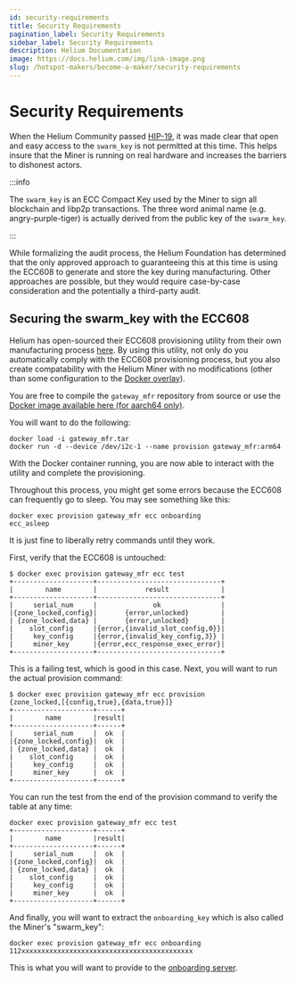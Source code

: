 ```yaml
---
id: security-requirements
title: Security Requirements
pagination_label: Security Requirements
sidebar_label: Security Requirements
description: Helium Documentation
image: https://docs.helium.com/img/link-image.png
slug: /hotspot-makers/become-a-maker/security-requirements
---
```


# Security Requirements


When the Helium Community passed
[HIP-19](https://github.com/helium/HIP/blob/master/0019-third-party-manufacturers.md), it was made
clear that open and easy access to the `swarm_key` is not permitted at this time. This helps insure
that the Miner is running on real hardware and increases the barriers to dishonest actors.

:::info

The `swarm_key` is an ECC Compact Key used by the Miner to sign all blockchain and libp2p
transactions. The three word animal name (e.g. angry-purple-tiger) is actually derived from the
public key of the `swarm_key`.

:::

While formalizing the audit process, the Helium Foundation has determined that the only approved
approach to guaranteeing this at this time is using the ECC608 to generate and store the key during
manufacturing. Other approaches are possible, but they would require case-by-case consideration and
the potentially a third-party audit.

## Securing the swarm_key with the ECC608

Helium has open-sourced their ECC608 provisioning utility from their own manufacturing process
[here](https://github.com/helium/gateway_mfr). By using this utility, not only do you automatically
comply with the ECC608 provisioning process, but you also create compatability with the Helium Miner
with no modifications (other than some configuration to the
[Docker overlay](/mine-hnt/full-hotspots/become-a-maker/docker-integration#enable-ecc608-and-d-bus)).

You are free to compile the `gateway_mfr` repository from source or use the
[Docker image available here (for aarch64 only)](https://helium-media.s3-us-west-2.amazonaws.com/gateway_mfr-aarch64.tar).

You will want to do the following:

```
docker load -i gateway_mfr.tar
docker run -d --device /dev/i2c-1 --name provision gateway_mfr:arm64
```

With the Docker container running, you are now able to interact with the utility and complete the
provisioning.

Throughout this process, you might get some errors because the ECC608 can frequently go to sleep.
You may see something like this:

```
docker exec provision gateway_mfr ecc onboarding
ecc_asleep
```

It is just fine to liberally retry commands until they work.

First, verify that the ECC608 is untouched:

```
$ docker exec provision gateway_mfr ecc test
+--------------------+-------------------------------+
|        name        |            result             |
+--------------------+-------------------------------+
|     serial_num     |              ok               |
|{zone_locked,config}|       {error,unlocked}        |
| {zone_locked,data} |       {error,unlocked}        |
|    slot_config     |{error,{invalid_slot_config,0}}|
|     key_config     |{error,{invalid_key_config,3}} |
|     miner_key      |{error,ecc_response_exec_error}|
+--------------------+-------------------------------+
```

This is a failing test, which is good in this case. Next, you will want to run the actual provision
command:

```
$ docker exec provision gateway_mfr ecc provision
{zone_locked,[{config,true},{data,true}]}
+--------------------+------+
|        name        |result|
+--------------------+------+
|     serial_num     |  ok  |
|{zone_locked,config}|  ok  |
| {zone_locked,data} |  ok  |
|    slot_config     |  ok  |
|     key_config     |  ok  |
|     miner_key      |  ok  |
+--------------------+------+
```

You can run the test from the end of the provision command to verify the table at any time:

```
docker exec provision gateway_mfr ecc test
+--------------------+------+
|        name        |result|
+--------------------+------+
|     serial_num     |  ok  |
|{zone_locked,config}|  ok  |
| {zone_locked,data} |  ok  |
|    slot_config     |  ok  |
|     key_config     |  ok  |
|     miner_key      |  ok  |
+--------------------+------+
```

And finally, you will want to extract the `onboarding_key` which is also called the Miner's
"swarm_key":

```
docker exec provision gateway_mfr ecc onboarding
112xxxxxxxxxxxxxxxxxxxxxxxxxxxxxxxxxxxxxxxxxxx
```

This is what you will want to provide to the
[onboarding server](/mine-hnt/full-hotspots/become-a-maker/hotspot-integration-testing#adding-hotspots-to-the-onboarding-server).

